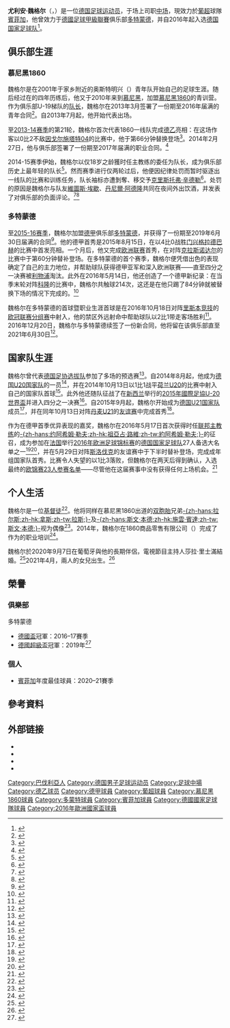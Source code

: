 {{noteTA|G1=football|G2=uefa|G3=德甲
|1=zh-hans:尤利安·魏格尔;zh-hk:祖利安·韋高;zh-tw:尤利安·維格爾;
|2=zh-hans:魏格尔;zh-hk:韋高;zh-tw:維格爾;
}}
{{Infobox football biography
| name        = 尤利安·魏格尔<br />Julian Weigl
| fullname       =  {{lang|de|Julian Weigl}}
| image       = Julian_Weigl_2020.png
| caption     = 魏格尔随[[里斯本與本菲卡體育|賓菲加]]于2020年
| birth_date  = {{birth date and age|1995|9|8|df=y}}
| birth_place = {{GER}}[[巴特艾布灵|巴特艾布灵]]
| height      = {{convert|1.87|m|abbr=on}}
| position    = [[中场|中场]]
| currentclub = [[里斯本與本菲卡體育|賓菲加]]
| clubnumber  = 28
| youthyears1 = 2001–2006 
| youthclubs1 = 奥斯特明兴
| youthyears2 = 2006–2010 
| youthclubs2 = {{link-de|罗森海姆1860|TSV 1860 Rosenheim}}
| youthyears3 = 2010–2013 
| youthclubs3 = [[慕尼黑1860|慕尼黑1860]]
| years1      = 2013–2014 
| clubs1 = {{link-en|慕尼黑1860二队|TSV 1860 Munich II}}
| caps1 = 23 
| goals1 = 0 
| years2      = 2014–2015 
| clubs2 = [[慕尼黑1860|慕尼黑1860]]
| caps2 = 38 
| goals2 = 0 
| years3      = 2015–2020     
| clubs3 = [[多特蒙德足球俱樂部|多特蒙德]]
| caps3 = 116
| goals3 = 3 
| years4      = 2020–     
| clubs4 = [[里斯本與本菲卡體育|賓菲加]]
| caps4 = 71
| goals4 = 3
| nationalyears1 = 2013–2014
| nationalteam1  = [[德国19岁以下国家足球队|德国U19]]
| nationalcaps1  = 4
| nationalgoals1 = 0
| nationalyears2 = 2014–2015
| nationalteam2  = [[德国20岁以下国家足球队|德国U20]]
| nationalcaps2  = 7
| nationalgoals2 = 1
| nationalyears3 = 2015–
| nationalteam3  = [[德国21岁以下国家足球队|德国U21]]
| nationalcaps3  = 5
| nationalgoals3 = 0
| nationalyears4 = 2016–
| nationalteam4 = [[德国国家足球队|德国]]
| nationalcaps4  = 6
| nationalgoals4 = 0
| pcupdate = 2022年4月1日
| ntupdate = 2022年3月26日
}}

'''尤利安·魏格尔'''（{{lang-de|'''Julian Weigl'''}}，{{bd|1995年|9月8日|catIdx=Weigl, Julian}}）是一位[[德国|德国]][[足球运动员|足球运动员]]，于场上司职[[中场|中场]]，現效力於[[葡超|葡超]]球隊[[里斯本與本菲卡體育|賓菲加]]，他曾效力于[[德國足球甲級聯賽|德國足球甲級聯賽]]俱乐部[[多特蒙德足球俱樂部|多特蒙德]]，并自2016年起入选[[德国国家足球队|德国国家足球队]]<ref name="soccerway">{{cite web|url=http://soccerway.com/players/julian-weigl/259488/|title=Germany - J. Weigl - Profile with news, career statistics and history|publisher=soccerway.com|accessdate=2014-09-06|archive-date=2014-09-08|archive-url=https://web.archive.org/web/20140908064720/http://www.soccerway.com/players/julian-weigl/259488/|dead-url=no}}</ref>。

==俱乐部生涯==
===慕尼黑1860===
魏格尔是在2001年于家乡附近的奥斯特明兴（{{lang|de|''SV Ostermünchen''}}）青年队开始自己的足球生涯。随后经过在{{link-de|罗森海姆1860|TSV 1860 Rosenheim}}的四年历练后，他又于2010年来到[[慕尼黑|慕尼黑]]，加盟[[慕尼黑1860|慕尼黑1860]]的青训营。作为俱乐部U-19梯队的[[队长_(足球)|队长]]，魏格尔在2013年3月签署了一份期至2016年届满的青年合同<ref>{{cite web|url=http://www.kicker.de/news/fussball/2bundesliga/startseite/583752/artikel_talent-weigl-bis-2016-in-giesing.html#omsearchresult|title=Talent Weigl bis 2016 in Giesing|date=2013-03-25|accessdate=2014-02-28|archive-date=2014-05-21|archive-url=https://web.archive.org/web/20140521072826/http://www.kicker.de/news/fussball/2bundesliga/startseite/583752/artikel_talent-weigl-bis-2016-in-giesing.html#omsearchresult|dead-url=no}}</ref>。自2013年7月起，他开始代表{{link-en|慕尼黑1860二队|TSV 1860 Munich II|俱乐部预备队}}出场。

至[[2013年至2014年德国足球乙级联赛|2013-14赛季]]的第21轮，魏格尔首次代表1860一线队完成[[德乙|德乙]]亮相：在这场作客以0比2不敌[[因戈尔施塔特04|因戈尔施塔特04]]的比赛中，他于第66分钟替换{{link-de|扬尼克·施塔克|Yannick Stark}}登场<ref name="soccerway2">{{cite web|url=http://soccerway.com/matches/2014/02/14/germany/2-bundesliga/fc-ingolstadt-04/tsv-munchen-1860/1486901/|title=FC Ingolstadt 04 vs. 1860 München 2-0|publisher=soccerway.com|accessdate=2014-09-06|archive-date=2014-07-21|archive-url=https://web.archive.org/web/20140721110629/http://www.soccerway.com/matches/2014/02/14/germany/2-bundesliga/fc-ingolstadt-04/tsv-munchen-1860/1486901/|dead-url=no}}</ref>。2014年2月27日，他与俱乐部签署了一份期至2017年届满的职业合同。<ref>{{cite web|url=http://www.kicker.de/news/fussball/2bundesliga/startseite/600175/artikel_weigl-wandelt-auf-den-spuren-der-benders.html#omsearchresult|title=Weigl wandelt auf den Spuren der Benders|work=kicker.de|date=2014-02-27|accessdate=2014-02-28|archive-date=2014-02-28|archive-url=https://web.archive.org/web/20140228063602/http://www.kicker.de/news/fussball/2bundesliga/startseite/600175/artikel_weigl-wandelt-auf-den-spuren-der-benders.html#omsearchresult|dead-url=no}}</ref>

2014-15赛季伊始，魏格尔以仅18岁之龄獲时任主教练的{{link-de|里卡多·莫尼兹|Ricardo Moniz}}委任为队长，成为俱乐部历史上最年轻的队长<ref name="kicker">{{cite web|url=http://www.kicker.de/news/fussball/2bundesliga/vereine/609154/artikel_mit-18_weigl-neuer-loewen-kapitaen.html|title=Mit 18: Weigl neuer "Löwen"-Kapitän|publisher=kicker.de|date=2014-08-04|accessdate=2014-08-06|archive-date=2014-08-09|archive-url=https://web.archive.org/web/20140809023325/http://www.kicker.de/news/fussball/2bundesliga/vereine/609154/artikel_mit-18_weigl-neuer-loewen-kapitaen.html|dead-url=no}}</ref>。然而赛季进行仅两轮过后，他便因纪律处罚而暂时驱逐出一线队的比赛和训练任务，队长袖标亦遭剝奪、移交予[[克里斯托弗·辛德勒|克里斯托弗·辛德勒]]<ref>{{cite web|url=http://www.tz.de/sport/1860-muenchen/julian-weigl-1860-kapitaensbinde-dauerhaft-3776992.html|publisher=tz|title=Weigl-Binde dauerhaft weg! Wer nun übernimmt|date=2014-08-18|accessdate=2014-09-06|archive-date=2014-08-16|archive-url=https://web.archive.org/web/20140816051941/http://www.tz.de/sport/1860-muenchen/julian-weigl-1860-kapitaensbinde-dauerhaft-3776992.html|dead-url=no}}</ref>。处罚的原因是魏格尔与队友[[維圖斯·埃歇|維圖斯·埃歇]]、[[丹尼爾·阿德隆|丹尼爾·阿德隆]]共同在夜间外出饮酒，并发表了对俱乐部的负面评论。<ref>{{cite web|url=http://www.tz.de/sport/1860-muenchen/1860-muenchen-suspendiert-fuenf-spieler-party-nach-pleite-kaiserslautern-3772213.html|publisher=tz|title=Löwen-Spieler feierten nach FCK-Pleite bis in die Nacht|date=2014-08-11|accessdate=2014-09-06|archive-date=2014-08-16|archive-url=https://web.archive.org/web/20140816084630/http://www.tz.de/sport/1860-muenchen/1860-muenchen-suspendiert-fuenf-spieler-party-nach-pleite-kaiserslautern-3772213.html|dead-url=yes}}</ref><ref>{{cite web|url=http://www.merkur-online.de/sport/tsv-1860/tsv-1860-muenchen-skandal-abend-begann-frust-runde-eicher-mm-3775888.html|title=Skandal-Abend begann mit Frust-Runde bei Eicher|publisher=Münchner Merkur|date=2014-08-13|accessdate=2014-09-06|archive-date=2014-08-16|archive-url=https://web.archive.org/web/20140816051315/http://www.merkur-online.de/sport/tsv-1860/tsv-1860-muenchen-skandal-abend-begann-frust-runde-eicher-mm-3775888.html|dead-url=no}}</ref>

===多特蒙德===
至[[2015年至2016年德国足球甲级联赛|2015-16赛季]]，魏格尔加盟[[德甲|德甲]]俱乐部[[多特蒙德足球俱樂部|多特蒙德]]，并获得了一份期至2019年6月30日届满的合同<ref>{{cite web|url=http://www.kicker.de/news/fussball/bundesliga/vereine/2014-15/1/tm-news--8025-8760-.html|publisher=kicker.de|title=BVB stattet Weigl mit Vertrag bis 2019 aus|date=2015-06-08|accessdate=2015-06-08|archive-date=2015-10-22|archive-url=https://web.archive.org/web/20151022101118/http://www.kicker.de/news/fussball/bundesliga/vereine/2014-15/1/tm-news--8025-8760-.html|dead-url=no}}</ref>。他的德甲首秀是2015年8月15日，在以4比0战胜[[门兴格拉德巴赫足球俱乐部|门兴格拉德巴赫]]的比赛中首发亮相。一个月后，他又完成[[欧洲联赛|欧洲联赛]]首秀，在对阵[[克拉斯诺达尔足球俱乐部|克拉斯诺达尔]]的比赛中于第60分钟替补登场。在多特蒙德的首个赛季，魏格尔便凭借出色的表现确定了自己的主力地位，并帮助球队获得德甲亚军和深入欧洲联赛——直至四分之一决赛被[[利物浦足球俱乐部|利物浦]]淘汰。此外在2016年5月14日，他还创造了一个德甲新纪录：在当季末轮对阵[[科隆足球俱乐部|科隆]]的比赛中，魏格尔共触球214次，这还是在他只踢了84分钟就被替换下场的情况下完成的。<ref>{{cite web|author=Marian Laske|publisher=WAZ|title=BVB-Spieler Weigl knackt gegen Köln Liga-Allzeit-Rekord|url=http://www.derwesten.de/sport/fussball/bvb/bvb-spieler-weigl-knackt-gegen-koeln-liga-allzeit-rekord-id11826938.html|date=2016-05-14|accessdate=2016-05-14|archive-date=2016-05-14|archive-url=https://web.archive.org/web/20160514201010/http://www.derwesten.de/sport/fussball/bvb/bvb-spieler-weigl-knackt-gegen-koeln-liga-allzeit-rekord-id11826938.html|dead-url=no}}</ref>

魏格尔在多特蒙德的首球暨职业生涯首球是在2016年10月18日对阵[[里斯本竞技|里斯本竞技]]的[[2016–17年歐洲冠軍聯賽|欧冠联赛分组赛]]中射入，他的禁区外远射命中帮助球队以2比1带走客场胜利<ref>{{cite web|publisher=乐视体育|title=完美！抢断+过人+世界波 魏格尔怒轰个人欧冠首球|url=http://sports.le.com/video/26818638.html|date=2016-10-19|accessdate=2017-01-04|archive-date=2017-01-04|archive-url=https://web.archive.org/web/20170104233655/http://sports.le.com/video/26818638.html|dead-url=no}}</ref>。2016年12月20日，魏格尔与多特蒙德续签了一份新合同，他将留在该俱乐部直至2021年6月30日<ref>{{cite news|url=http://www.bvb.de/eng/News/Overview/Borussia-Dortmund-go-into-the-future-with-Julian-Weigl|title=Borussia Dortmund go into the future with Julian Weigl|date=2016-12-21|accessdate=2016-12-21|publisher=Borussia Dortmund|archive-date=2016-12-21|archive-url=https://web.archive.org/web/20161221234618/http://www.bvb.de/eng/News/Overview/Borussia-Dortmund-go-into-the-future-with-Julian-Weigl|dead-url=no}}</ref>。

==国家队生涯==
魏格尔曾代表[[德国19岁以下国家足球队|德国足协选拔队]]参加了多场{{link-de|2014年欧洲U-19足球锦标赛|U-19-Fußball-Europameisterschaft 2014}}的预选赛<ref>{{cite web | url=http://www.tz.de/sport/1860-muenchen/julian-weigl-zwckmuehle-u19-em-oder-1860-tz-3672807.html | title=Weigl in der Zwickmühle: U19-EM oder 1860? | work=tz | date=2014-07-23 | accessdate=2014-08-31 | archive-date=2019-03-31 | archive-url=https://web.archive.org/web/20190331042634/https://www.tz.de/sport/1860-muenchen/julian-weigl-zwckmuehle-u19-em-oder-1860-tz-3672807.html | dead-url=no }}</ref>。自2014年8月起，他成为[[德国20岁以下国家足球队|德国U20国家队]]的一员<ref>{{cite web | url=http://www.tz.de/sport/1860-muenchen/julian-weigl-1860-muenchen-sammelt-spielpraxis-u20-nationalmannschaft-3842467.html | title=Weigl wieder im Einsatz - bei der DFB-Elf | work=tz | date=2014-09-08 | accessdate=2014-09-08 | archive-date=2014-10-18 | archive-url=https://web.archive.org/web/20141018004221/http://www.tz.de/sport/1860-muenchen/julian-weigl-1860-muenchen-sammelt-spielpraxis-u20-nationalmannschaft-3842467.html | dead-url=no }}</ref>，并在2014年10月13日以1比1战平[[荷兰20岁以下国家足球队|荷兰U20]]的比赛中射入自己的国家队首球<ref>{{cite web | url=http://www.tz.de/sport/1860-muenchen/1860-youngster-julian-weigl-trifft-deutsche-u20-auswahl-4117971.html | title=Löwe Weigl trifft für deutsche U20-Auswahl | work=tz | date=2014-10-14 | accessdate=2014-10-14 | archive-date=2014-10-18 | archive-url=https://web.archive.org/web/20141018004517/http://www.tz.de/sport/1860-muenchen/1860-youngster-julian-weigl-trifft-deutsche-u20-auswahl-4117971.html | dead-url=no }}</ref>。此外他还随队征战了在[[新西兰|新西兰]]举行的[[2015年國際足協U-20世界盃|2015年國際足協U-20世界盃]]并进入四分之一决赛<ref>{{cite web|work=Die Welt|title=Die große Karrierechance des neuen BVB-Juwels|url=https://www.welt.de/sport/fussball/bundesliga/borussia-dortmund/article142246696/Die-grosse-Karrierechance-des-neuen-BVB-Juwels.html|accessdate=2016-05-14|archive-date=2016-05-14|archive-url=https://web.archive.org/web/20160514201012/http://www.welt.de/sport/fussball/bundesliga/borussia-dortmund/article142246696/Die-grosse-Karrierechance-des-neuen-BVB-Juwels.html|dead-url=no}}</ref>。自2015年9月起，魏格尔开始成为[[德国21岁以下国家足球队|德国U21国家队]]成员<ref>{{cite web | url=http://www.dfb.de/u-21-maenner/spiele-termine/spiele/?spieledb_path=%2Fmatches%2F2218523 | title=Länderspiel, 2015/2016, Saison | work=[[德国足球协会|Deutscher Fußball-Bund]] | date=2015-09-03 | accessdate=2015-09-04 | archive-date=2015-08-21 | archive-url=https://web.archive.org/web/20150821002911/http://www.dfb.de/u-21-maenner/spiele-termine/spiele/?spieledb_path=%2Fmatches%2F2218523 | dead-url=no }}</ref>，并在同年10月13日对阵[[丹麥21歲以下國家足球隊|丹麦U21]]的[[友谊赛|友谊赛]]中完成首秀<ref>{{cite web|url=http://www.tz.de/sport/1860-muenchen/1860-youngster-julian-weigl-trifft-deutsche-u20-auswahl-4117971.html|title=Löwe Weigl trifft für deutsche U20-Auswahl|publisher=tz|date=2014-10-14|accessdate=2014-10-14|archive-date=2014-10-18|archive-url=https://web.archive.org/web/20141018004517/http://www.tz.de/sport/1860-muenchen/1860-youngster-julian-weigl-trifft-deutsche-u20-auswahl-4117971.html|dead-url=no}}</ref>。

作为在德甲首季优异表现的嘉奖，魏格尔在2016年5月17日首次获得时任[[联邦主教练_(德国足协)|联邦主教练]]的[[约阿希姆·勒夫|-{zh-hans:约阿希姆·勒夫;zh-hk:祖亞占·路維;zh-tw:約阿希姆·勒夫;}-]]的征召，成为参加在[[法国|法国]]举行[[2016年欧洲足球锦标赛|2016年欧洲足球锦标赛]]的[[德国国家足球队|德国国家足球队]]27人备选大名单之一<ref>{{cite web|url=http://www.dfb.de/die-mannschaft/news-detail/loews-em-auswahl-es-gibt-keinen-potenziellen-streichkandidaten-146274/|title=Löws EM-Auswahl: "Es gibt keinen potenziellen Streichkandidaten"|work=[[德国足球协会|Deutscher Fußball-Bund]]|date=2016-05-17|accessdate=2016-05-21|archive-date=2016-05-21|archive-url=https://web.archive.org/web/20160521191211/http://www.dfb.de/die-mannschaft/team/|dead-url=no}}</ref><ref>{{cite web |url=http://www.dfb.de/die-mannschaft/team/ |title=Der erweiterte EM-Kader für die Europameisterschaft in Frankreich 2016 (10. Juni bis 10. Juli) |accessdate=2016-12-09 |archive-date=2016-05-21 |archive-url=https://web.archive.org/web/20160521191211/http://www.dfb.de/die-mannschaft/team/ |dead-url=no }}</ref>，并在5月29日对阵[[斯洛伐克国家足球队|斯洛伐克]]的友谊赛中于下半时替补登场，完成成年组国家队首秀。比赛令人失望的以1比3落败，但魏格尔在两天后得到确认，入选最终的[[2016年欧洲足球锦标赛参赛名单|欧锦赛23人参赛名单]]——尽管他在这届赛事中没有获得任何上场机会。<ref>{{cite web|url=http://sports.qq.com/a/20160713/034049.htm|title=德乙走到国家队！多特妖星的三级跳 完美蜕变|work=[[腾讯网|腾讯体育]]|date=2016-07-06|accessdate=2016-05-21|archive-date=2017-01-04|archive-url=https://web.archive.org/web/20170104172920/http://sports.qq.com/a/20160713/034049.htm|dead-url=no}}</ref>

==个人生活==
魏格尔是一位[[基督徒|基督徒]]<ref>{{cite web|url=http://www.tz.de/sport/1860-muenchen/julian-weigl-jugend-undiszipliniert-3723764.html|title=Julian Weigl: In der Jugend war er undiszipliniert|work=tz|accessdate=2015-06-04|archive-date=2015-08-08|archive-url=https://web.archive.org/web/20150808232522/http://www.tz.de/sport/1860-muenchen/julian-weigl-jugend-undiszipliniert-3723764.html|dead-url=no}}</ref>。他将同样在慕尼黑1860出道的[[双胞胎|双胞胎]]兄弟[[拉爾斯·本德|-{zh-hans:拉尔斯;zh-hk:拿斯;zh-tw:拉斯;}-]]及[[斯文·本德|-{zh-hans:斯文·本德;zh-hk:施雲·賓達;zh-tw:斯文·本德;}-]]视为偶像<ref>{{cite web|url=http://inside11.de/interview-julian-weigl-tsv-1860-muenchen/|title=Julian Weigl: “Mein Ziel ist die Bundesliga”|work=Inside 11|date=2014-05-26|accessdate=2016-05-26|archive-date=2016-03-04|archive-url=https://web.archive.org/web/20160304195001/http://inside11.de/interview-julian-weigl-tsv-1860-muenchen/|dead-url=no}}</ref>。2014年，魏格尔在1860商品零售有限公司（{{lang|de|''TSV 1860 Merchandising GmbH''}}）完成了作为{{link-de|零售从业员|Kaufmann im Einzelhandel}}的职业培训<ref>{{cite web|url=http://www.tz.de/sport/1860-muenchen/julian-weigl-schliesst-1860-muenchen-seine-ausbildung-3656328.html|title=Weigl schließt bei 1860 seine Ausbildung ab|work=tz|date=2014-06-26|accessdate=2014-08-15|archive-date=2014-08-19|archive-url=https://web.archive.org/web/20140819102959/http://www.tz.de/sport/1860-muenchen/julian-weigl-schliesst-1860-muenchen-seine-ausbildung-3656328.html|dead-url=no}}</ref>。

魏格尔於2020年9月7日在葡萄牙與他的長期伴侶，電視節目主持人莎拉·里士滿結婚。<ref>{{cite web |url= https://www.stuttgarter-nachrichten.de/inhalt.julian-weigl-fussballer-und-sarah-richmond-haben-in-portugal-geheiratet.18118c92-f6ec-4cca-afc3-2ad262d8ff40.html |title= Fußballer und Sarah Richmond haben in Portugal geheiratet |work= 斯圖加特報 |date= 2020-09-08 |accessdate= 2020-09-09 |archive-date= 2021-05-07 |archive-url= https://web.archive.org/web/20210507122052/https://www.stuttgarter-nachrichten.de/inhalt.julian-weigl-fussballer-und-sarah-richmond-haben-in-portugal-geheiratet.18118c92-f6ec-4cca-afc3-2ad262d8ff40.html }}</ref>2021年4月，兩人的女兒出生。<ref>{{cite web |url= https://www.rtl.de/cms/julian-weigl-und-sarah-richmond-schweben-im-babyglueck-fuer-toechterchen-bruna-marie-geht-es-erstmals-nach-hause-4749203.html |title= Julian Weigl und Sarah Richmond schweben im Babyglück |work= RTL |date= 2021-04-27 |accessdate= 2021-05-06 |archive-date= 2021-04-29 |archive-url= https://web.archive.org/web/20210429191421/https://www.rtl.de/cms/julian-weigl-und-sarah-richmond-schweben-im-babyglueck-fuer-toechterchen-bruna-marie-geht-es-erstmals-nach-hause-4749203.html |dead-url= no }}</ref>

== 榮譽 ==
=== 俱樂部 ===
;{{flagicon|GER}} 多特蒙德
* [[德国足协杯|德國盃]]冠軍：2016–17賽季
* [[德國超級盃|德國超級盃]]冠軍：2019年<ref>{{cite news |location=Dortmund |url=https://www.bundesliga.com/de/bundesliga/news/supercup-borussia-dortmund-fc-bayern-munchen-spielbericht-5996 |title=Borussia Dortmund gewinnt den Supercup 2019 gegen den FC Bayern München |trans-title=Borussia Dortmund wins the 2019 Supercup against FC Bayern Munich |website=Bundesliga.com |publisher=Deutsche Fußball Liga |date=2019-08-03 |access-date=2019-08-03 |language=de |archive-url=https://web.archive.org/web/20190803221924/https://www.bundesliga.com/de/bundesliga/news/supercup-borussia-dortmund-fc-bayern-munchen-spielbericht-5996 |archive-date=2019-08-03 |dead-url=no }}</ref>

=== 個人 ===
* [[里斯本與本菲卡體育|賓菲加]]年度最佳球員：2020–21賽季

==參考資料==
{{Reflist|2}}

==外部链接==
* {{Soccerway}}
* {{fussballdaten|weigljulian}}
* {{wfb|julian-weigl}}
* {{Transfermarkt|TM-NAME=julian-weigl|ID=196792}}


{{本菲卡球员名单}}
{{2016年欧洲足球锦标赛德国参赛名单}}


{{DEFAULTSORT:Weigl, Julian}}
[[Category:巴伐利亞人|Category:巴伐利亞人]]
[[Category:德国男子足球运动员|Category:德国男子足球运动员]]
[[Category:足球中場|Category:足球中場]]
[[Category:德乙球员|Category:德乙球员]]
[[Category:德甲球員|Category:德甲球員]]
[[Category:葡超球員|Category:葡超球員]]
[[Category:慕尼黑1860球員|Category:慕尼黑1860球員]]
[[Category:多蒙特球員|Category:多蒙特球員]]
[[Category:賓菲加球員|Category:賓菲加球員]]
[[Category:德國國家足球隊球員|Category:德國國家足球隊球員]]
[[Category:2016年歐洲國家盃球員|Category:2016年歐洲國家盃球員]]